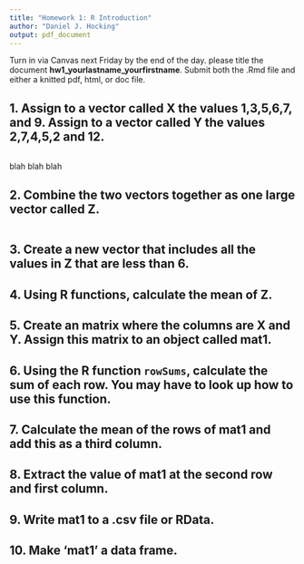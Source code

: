 ---
title: "Homework 1: R Introduction"
author: "Daniel J. Hocking"
output: pdf_document
---

Turn in via Canvas next Friday by the end of the day. please title the document **hw1_yourlastname_yourfirstname**. Submit both the .Rmd file and either a knitted pdf, html, or doc file.


## 1. Assign to a vector called X the values 1,3,5,6,7, and 9. Assign to a vector called Y the values 2,7,4,5,2 and 12.

```{r}

```

blah blah blah
 
## 2. Combine the two vectors together as one large vector called Z.

```{r}

```

## 3. Create a new vector that includes all the values in Z that are less than 6.



## 4. Using R functions, calculate the mean of Z.



## 5. Create an matrix where the columns are X and Y. Assign this matrix to an object called mat1.



## 6. Using the R function `rowSums`, calculate the sum of each row. You may have to look up how to use this function.



## 7. Calculate the mean of the rows of mat1 and add this as a third column.



## 8. Extract the value of mat1 at the second row and first column.



## 9. Write mat1 to a .csv file or RData.



## 10. Make 'mat1' a data frame.

